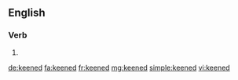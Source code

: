 ==English==

===Verb===
{{head|en}}

# {{en-past of|keen}}

[[de:keened]]
[[fa:keened]]
[[fr:keened]]
[[mg:keened]]
[[simple:keened]]
[[vi:keened]]